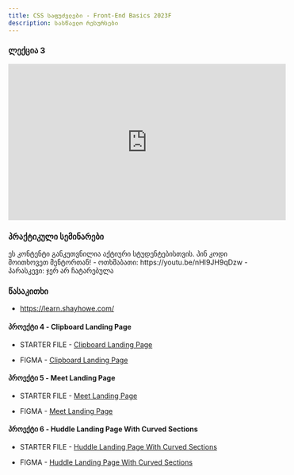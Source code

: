 ```yaml
---
title: CSS საფუძვლები - Front-End Basics 2023F
description: სასწავლო რესურსები
---
```


### ლექცია 3

<iframe width="560" height="315" src="https://www.youtube.com/embed/SWmyQG_41N0?si=fvNKqLJl5KpZII4u" title="YouTube video player" frameBorder="0" allow="accelerometer; autoplay; clipboard-write; encrypted-media; gyroscope; picture-in-picture; web-share" allowFullScreen></iframe>

### პრაქტიკული სემინარები

<Card>
  <PinCodeProtectedContent>
    <Locked>
      ეს კონტენტი განკუთვნილია აქტიური სტუდენტებისთვის. პინ კოდი მოითხოვეთ
      მენტორთან!
    </Locked>
    <Unlocked>
      - ოთხშაბათი: https://youtu.be/nHI9JH9qDzw
      - პარასკევი: ჯერ არ ჩატარებულა
    </Unlocked>
  </PinCodeProtectedContent>
</Card>

### წასაკითხი

- https://learn.shayhowe.com/

#### პროექტი 4 - Clipboard Landing Page

- STARTER FILE - [Clipboard Landing Page](https://drive.google.com/file/d/1RO3IsfOO3c7BlpnnND-swurb-ah4-8rh/view?usp=sharing)

- FIGMA - [Clipboard Landing Page](https://www.figma.com/file/Ibgj2LcEqhfrFqLTwZONXf/clipboard-landing-page?type=design&mode=design&t=pQlxg5oguQXuTEcS-0)

#### პროექტი 5 - Meet Landing Page

- STARTER FILE - [Meet Landing Page](https://drive.google.com/file/d/1Hvv2KtVoYXw22KYP25U_J0nUrd__SRCn/view?usp=sharing)

- FIGMA - [Meet Landing Page](https://www.figma.com/file/Qyn7Fqm4FlIO91wl2kpHwD/meet-landing-page?type=design&mode=design&t=Q7kzNXsuZI83DhBP-0)

#### პროექტი 6 - Huddle Landing Page With Curved Sections

- STARTER FILE - [Huddle Landing Page With Curved Sections](https://drive.google.com/file/d/1t3OivlLKRvvlA5UzPfNTdCRU2CWc4b9k/view?usp=sharing)

- FIGMA - [Huddle Landing Page With Curved Sections](https://www.figma.com/file/g86d92GLVCsfqH7cKyWYXz/huddle-landing-page-with-curved-sections?type=design&node-id=0-1&mode=design&t=9f7v0hapuTwgNnTg-0)
